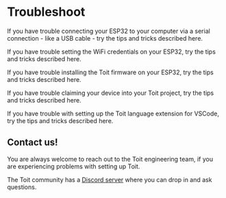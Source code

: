 # Troubleshoot

<Boxes>
<Box title="Connect ESP32" to="./serialtroubleshoot">

If you have trouble connecting your ESP32 to your computer via a serial connection - like a USB cable - try the tips and tricks described here.

</Box>

<Box title="WiFi setup" to="./wifitroubleshoot">

If you have trouble setting the WiFi credentials on your ESP32, try the tips and tricks described here.

</Box>

<Box title="Install firmware" to="./setuptroubleshoot">

If you have trouble installing the Toit firmware on your ESP32, try the tips and tricks described here.

</Box>

<Box title="Claim device" to="./claimtroubleshoot">

If you have trouble claiming your device into your Toit project, try the tips and tricks described here.

</Box>

<Box title="VSCode extension" to="./vscodetroubleshoot">

If you have trouble with setting up the Toit language extension for VSCode, try the tips and tricks described here.

</Box>

</Boxes>

## Contact us!

You are always welcome to reach out to the Toit engineering team, if you are experiencing problems with setting up Toit.

The Toit community has a [Discord server](https://chat.toit.io) where you can drop in and ask questions.
